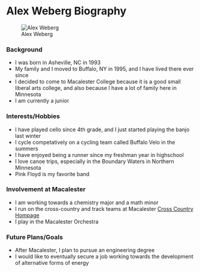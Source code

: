 Alex Weberg Biography
================

![Alex Weberg](http://velocityresults.com/images/2829.jpg)

### Background

* I was born in Asheville, NC in 1993
* My family and I moved to Buffalo, NY in 1995, and I have lived there ever since
* I decided to come to Macalester College because it is a good small liberal arts college, and also because I have a lot of family here in Minnesota
* I am currently a junior


### Interests/Hobbies

* I have played cello since 4th grade, and I just started playing the banjo last winter
* I cycle competatively on a cycling team called Buffalo Velo in the summers
* I have enjoyed being a runner since my freshman year in highschool
* I love canoe trips, especially in the Boundary Waters in Northern Minnesota
* Pink Floyd is my favorite band


### Involvement at Macalester

* I am working towards a chemistry major and a math minor
* I run on the cross-country and track teams at Macalester [Cross Country Hompage](http://athletics.macalester.edu/index.aspx?path=mcross&tab=crosscountry2)
* I play in the Macalester Orchestra


### Future Plans/Goals

* After Macalester, I plan to pursue an engineering degree
* I would like to eventually secure a job working towards the development of alternative forms of energy